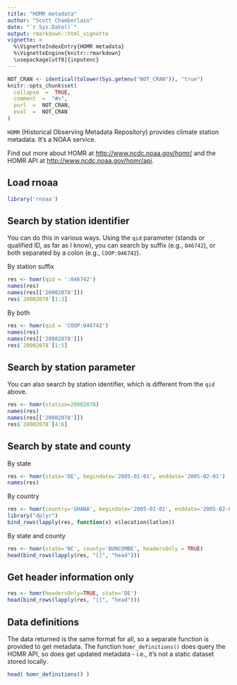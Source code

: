 ```yaml
---
title: "HOMR metadata"
author: "Scott Chamberlain"
date: "`r Sys.Date()`"
output: rmarkdown::html_vignette
vignette: >
  %\VignetteIndexEntry{HOMR metadata}
  %\VignetteEngine{knitr::rmarkdown}
  \usepackage[utf8]{inputenc}
---
```


```r
NOT_CRAN <- identical(tolower(Sys.getenv("NOT_CRAN")), "true")
knitr::opts_chunk$set(
  collapse  =  TRUE,
  comment  =  "#>",
  purl  =  NOT_CRAN,
  eval  =  NOT_CRAN
)
```

`HOMR` (Historical Observing Metadata Repository) provides climate station metadata. It's a NOAA service.

Find out more about HOMR at [http://www.ncdc.noaa.gov/homr/](http://www.ncdc.noaa.gov/homr/) and the HOMR API at [http://www.ncdc.noaa.gov/homr/api](http://www.ncdc.noaa.gov/homr/api).

## Load rnoaa

```r
library('rnoaa')
```

## Search by station identifier

You can do this in various ways. Using the `qid` parameter (stands or qualified ID, as far as I know), you can search by suffix (e.g., `046742`), or both separated by a colon (e.g., `COOP:046742`). 

By station suffix

```r
res <- homr(qid = ':046742')
names(res)
names(res[['20002078']])
res$`20002078`[1:3]
```

By both

```r
res <- homr(qid = 'COOP:046742')
names(res)
names(res[['20002078']])
res$`20002078`[1:5]
```

## Search by station parameter

You can also search by station identifier, which is different from the `qid` above. 

```r
res <- homr(station=20002078)
names(res)
names(res[['20002078']])
res$`20002078`[4:6]
```

## Search by state and county

By state

```r
res <- homr(state='DE', begindate='2005-01-01', enddate='2005-02-01')
names(res)
```

By country

```r
res <- homr(country='GHANA', begindate='2005-01-01', enddate='2005-02-01')
library("dplyr")
bind_rows(lapply(res, function(x) x$location$latlon))
```

By state and county

```r
res <- homr(state='NC', county='BUNCOMBE', headersOnly = TRUE)
head(bind_rows(lapply(res, "[[", "head")))
```

## Get header information only

```r
res <- homr(headersOnly=TRUE, state='DE')
head(bind_rows(lapply(res, "[[", "head")))
```

## Data definitions

The data returned is the same format for all, so a separate function is provided to get metadata. The function `homr_definitions()` does query the HOMR API, so does get updated metadata - i.e., it's not a static dataset stored locally. 

```r
head( homr_definitions() )
```

